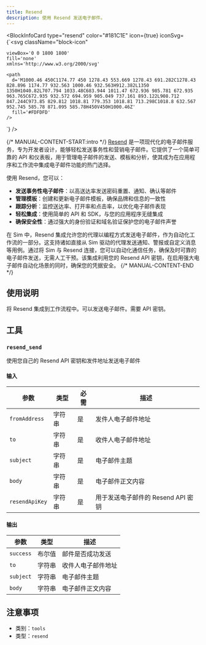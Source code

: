 ```yaml
---
title: Resend
description: 使用 Resend 发送电子邮件。
---
```



<BlockInfoCard 
  type="resend"
  color="#181C1E"
  icon={true}
  iconSvg={`<svg className="block-icon"
    
    
    
    viewBox='0 0 1800 1800'
    fill='none'
    xmlns='http://www.w3.org/2000/svg'
  >
    <path
      d='M1000.46 450C1174.77 450 1278.43 553.669 1278.43 691.282C1278.43 828.896 1174.77 932.563 1000.46 932.563H912.382L1350 1350H1040.82L707.794 1033.48C683.944 1011.47 672.936 985.781 672.935 963.765C672.935 932.572 694.959 905.049 737.161 893.122L908.712 847.244C973.85 829.812 1018.81 779.353 1018.81 713.298C1018.8 632.567 952.745 585.78 871.095 585.78H450V450H1000.46Z'
      fill='#FDFDFD'
    />
  </svg>`}
/>

{/* MANUAL-CONTENT-START:intro */}
[Resend](https://resend.com/) 是一项现代化的电子邮件服务，专为开发者设计，能够轻松发送事务性和营销电子邮件。它提供了一个简单可靠的 API 和仪表板，用于管理电子邮件的发送、模板和分析，使其成为在应用程序和工作流中集成电子邮件功能的热门选择。

使用 Resend，您可以：

- **发送事务性电子邮件**：以高送达率发送密码重置、通知、确认等邮件
- **管理模板**：创建和更新电子邮件模板，确保品牌和信息的一致性
- **跟踪分析**：监控送达率、打开率和点击率，以优化电子邮件表现
- **轻松集成**：使用简单的 API 和 SDK，与您的应用程序无缝集成
- **确保安全性**：通过强大的身份验证和域名验证保护您的电子邮件声誉

在 Sim 中，Resend 集成允许您的代理以编程方式发送电子邮件，作为自动化工作流的一部分。这支持诸如直接从 Sim 驱动的代理发送通知、警报或自定义消息等用例。通过将 Sim 与 Resend 连接，您可以自动化通信任务，确保及时可靠的电子邮件发送，无需人工干预。该集成利用您的 Resend API 密钥，在启用强大电子邮件自动化场景的同时，确保您的凭据安全。
{/* MANUAL-CONTENT-END */}

## 使用说明

将 Resend 集成到工作流程中。可以发送电子邮件。需要 API 密钥。

## 工具

### `resend_send`

使用您自己的 Resend API 密钥和发件地址发送电子邮件

#### 输入

| 参数 | 类型 | 必需 | 描述 |
| --------- | ---- | -------- | ----------- |
| `fromAddress` | 字符串 | 是 | 发件人电子邮件地址 |
| `to` | 字符串 | 是 | 收件人电子邮件地址 |
| `subject` | 字符串 | 是 | 电子邮件主题 |
| `body` | 字符串 | 是 | 电子邮件正文内容 |
| `resendApiKey` | 字符串 | 是 | 用于发送电子邮件的 Resend API 密钥 |

#### 输出

| 参数 | 类型 | 描述 |
| --------- | ---- | ----------- |
| `success` | 布尔值 | 邮件是否成功发送 |
| `to` | 字符串 | 收件人电子邮件地址 |
| `subject` | 字符串 | 电子邮件主题 |
| `body` | 字符串 | 电子邮件正文内容 |

## 注意事项

- 类别：`tools`
- 类型：`resend`
